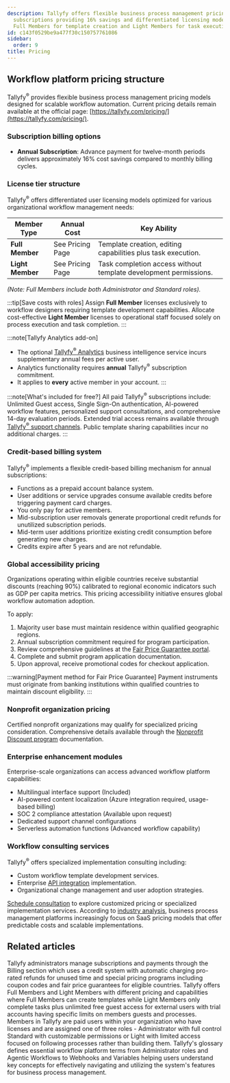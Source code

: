 ```yaml
---
description: Tallyfy offers flexible business process management pricing with annual
  subscriptions providing 16% savings and differentiated licensing models including
  Full Members for template creation and Light Members for task execution only.
id: c143f0529be9a477f30c150757761086
sidebar:
  order: 9
title: Pricing
---
```



## Workflow platform pricing structure

Tallyfy<sup>®</sup> provides flexible business process management pricing models designed for scalable workflow automation. Current pricing details remain available at the official page: [https://tallyfy.com/pricing/](https://tallyfy.com/pricing/).

### Subscription billing options

*   **Annual Subscription**: Advance payment for twelve-month periods delivers approximately 16% cost savings compared to monthly billing cycles.

### License tier structure

Tallyfy<sup>®</sup> offers differentiated user licensing models optimized for various organizational workflow management needs:

| Member Type     | Annual Cost      | Key Ability                                      |
|-----------------|------------------|--------------------------------------------------|
| **Full Member** | See Pricing Page | Template creation, editing capabilities plus task execution.      |
| **Light Member**| See Pricing Page | Task completion access without template development permissions. |

*(Note: Full Members include both Administrator and Standard roles).*

:::tip[Save costs with roles]
Assign **Full Member** licenses exclusively to workflow designers requiring template development capabilities. Allocate cost-effective **Light Member** licenses to operational staff focused solely on process execution and task completion.
:::

:::note[Tallyfy Analytics add-on]
*   The optional [Tallyfy<sup>®</sup> Analytics](/products/pro/integrations/analytics/) business intelligence service incurs supplementary annual fees per active user.
*   Analytics functionality requires **annual** Tallyfy<sup>®</sup> subscription commitment.
*   It applies to **every** active member in your account.
:::

:::note[What's included for free?]
All paid Tallyfy<sup>®</sup> subscriptions include: Unlimited Guest access, Single Sign-On authentication, AI-powered workflow features, personalized support consultations, and comprehensive 14-day evaluation periods. Extended trial access remains available through [Tallyfy<sup>®</sup> support channels](/products/pro/miscellaneous/support/how-can-i-contact-tallyfys-support-team/). Public template sharing capabilities incur no additional charges.
:::

### Credit-based billing system

Tallyfy<sup>®</sup> implements a flexible credit-based billing mechanism for annual subscriptions:

*   Functions as a prepaid account balance system.
*   User additions or service upgrades consume available credits before triggering payment card charges.
*   You only pay for active members.
*   Mid-subscription user removals generate proportional credit refunds for unutilized subscription periods.
*   Mid-term user additions prioritize existing credit consumption before generating new charges.
*   Credits expire after 5 years and are not refundable.

### Global accessibility pricing

Organizations operating within eligible countries receive substantial discounts (reaching 90%) calibrated to regional economic indicators such as GDP per capita metrics. This pricing accessibility initiative ensures global workflow automation adoption.

To apply:
<Steps>
1. Majority user base must maintain residence within qualified geographic regions.
2. Annual subscription commitment required for program participation.
3. Review comprehensive guidelines at the [Fair Price Guarantee portal](https://tallyfy.com/pricing/fair-price-guarantee/).
4. Complete and submit program application documentation.
5. Upon approval, receive promotional codes for checkout application.
</Steps>

:::warning[Payment method for Fair Price Guarantee]
Payment instruments must originate from banking institutions within qualified countries to maintain discount eligibility.
:::

### Nonprofit organization pricing

Certified nonprofit organizations may qualify for specialized pricing consideration. Comprehensive details available through the [Nonprofit Discount program](/products/pro/pricing/how-to-apply-for-tallyfys-nonprofit-program-discount/) documentation.

### Enterprise enhancement modules

Enterprise-scale organizations can access advanced workflow platform capabilities:

*   Multilingual interface support (Included)
*   AI-powered content localization (Azure integration required, usage-based billing)
*   SOC 2 compliance attestation (Available upon request)
*   Dedicated support channel configurations
*   Serverless automation functions (Advanced workflow capability)

### Workflow consulting services

Tallyfy<sup>®</sup> offers specialized implementation consulting including:

*   Custom workflow template development services.
*   Enterprise [API integration](/products/pro/integrations/open-api/) implementation.
*   Organizational change management and user adoption strategies.

[Schedule consultation](https://tallyfy.com/booking/) to explore customized pricing or specialized implementation services. According to [industry analysis](https://www.gartner.com/reviews/market/business-process-management-platforms), business process management platforms increasingly focus on SaaS pricing models that offer predictable costs and scalable implementations.


<PageTree />

## Related articles
<CardGrid>
<LinkTitleCard header="<b>Settings > Billing</b>" href="/products/pro/settings/billing/" > Tallyfy administrators manage subscriptions and payments through the Billing section which uses a credit system with automatic charging pro-rated refunds for unused time and special pricing programs including coupon codes and fair price guarantees for eligible countries. </LinkTitleCard>
<LinkTitleCard header="<b>Billing > Tallyfy's Account and Member Limits</b>" href="/products/pro/settings/billing/what-are-tallyfys-account-and-member-limits/" > Tallyfy offers Full Members and Light Members with different pricing and capabilities where Full Members can create templates while Light Members only complete tasks plus unlimited free guest access for external users with trial accounts having specific limits on members guests and processes. </LinkTitleCard>
<LinkTitleCard header="<b>Documenting > Members</b>" href="/products/pro/documenting/members/" > Members in Tallyfy are paid users within your organization who have licenses and are assigned one of three roles - Administrator with full control Standard with customizable permissions or Light with limited access focused on following processes rather than building them. </LinkTitleCard>
<LinkTitleCard header="<b>Miscellaneous > Glossary</b>" href="/products/pro/miscellaneous/glossary/" > Tallyfy's glossary defines essential workflow platform terms from Administrator roles and Agentic Workflows to Webhooks and Variables helping users understand key concepts for effectively navigating and utilizing the system's features for business process management. </LinkTitleCard>
</CardGrid>